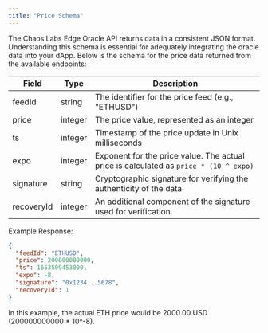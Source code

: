 ```yaml
---
title: "Price Schema"
---
```


The Chaos Labs Edge Oracle API returns data in a consistent JSON format. Understanding this schema is essential for adequately integrating the oracle data into your dApp. Below is the schema for the price data returned from the available endpoints:

| **Field**  | **Type** | **Description**                                                                       |
| ---------- | -------- | ------------------------------------------------------------------------------------- |
| feedId     | string   | The identifier for the price feed (e.g., "ETHUSD")                                    |
| price      | integer  | The price value, represented as an integer                                            |
| ts         | integer  | Timestamp of the price update in Unix milliseconds                                    |
| expo       | integer  | Exponent for the price value. The actual price is calculated as `price * (10 ^ expo)` |
| signature  | string   | Cryptographic signature for verifying the authenticity of the data                    |
| recoveryId | integer  | An additional component of the signature used for verification                        |

Example Response:

```json
{
  "feedId": "ETHUSD",
  "price": 200000000000,
  "ts": 1653509453000,
  "expo": -8,
  "signature": "0x1234...5678",
  "recoveryId": 1
}
```

In this example, the actual ETH price would be 2000.00 USD (200000000000 \* 10^-8).
